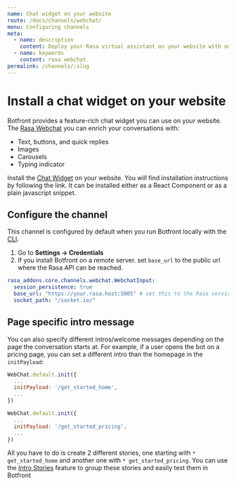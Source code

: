 ```yaml
---
name: Chat widget on your website
route: /docs/channels/webchat/
menu: Configuring channels
meta:
  - name: description
    content: Deploy your Rasa virtual assistant on your website with our feature-rich chat widget. Enrich your conversation with buttons, images and carousels.
  - name: keywords
    content: rasa webchat
permalink: /channels/:slug
---
```


# Install a chat widget on your website

Botfront provides a feature-rich chat widget you can use on your website.
The [Rasa Webchat](https://github.com/botfront/rasa-webchat) you can enrich your conversations with:
- Text, buttons, and quick replies
- Images
- Carousels
- Typing indicator

Install the [Chat Widget](https://github.com/botfront/rasa-webchat) on your website.
You will find installation instructions by following the link. It can be installed either as a React Component or as a plain javascript snippet.

## Configure the channel

This channel is configured by default when you run Botfront locally with the [CLI](/docs/getting-started/cli).

1. Go to **Settings -> Credentials**
2. If you install Botfront on a remote server. set `base_url` to the public url where the Rasa API can be reached.

```yaml
rasa_addons.core.channels.webchat.WebchatInput:
  session_persistence: true
  base_url: "https://your.rasa.host:5005" # set this to the Rasa service host
  socket_path: "/socket.io/"
```

## Page specific intro message

You can also specify different intros/welcome messages depending on the page the conversation starts at.
For example, if a user opens the bot on a pricing page, you can set a different intro than the homepage in the `initPayload`:

```javascript
WebChat.default.init({
  ...
  initPayload: '/get_started_home',
  ...
})
```

```javascript
WebChat.default.init({
  ...
  initPayload: '/get_started_pricing',
  ...
})
```

All you have to do is create 2 different stories, one starting with `* get_started_home` and another one with `* get_started_pricing`. You can use the [Intro Stories](/) feature to group these stories and easily test them in Botfront
